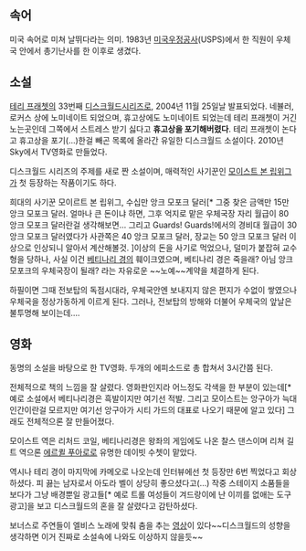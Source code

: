 == 속어 ==
미국 속어로 미쳐 날뛰다라는 의미. 1983년 [[미국우정공사]](USPS)에서 한 직원이 우체국 안에서 총기난사를 한 이후로 생겼다.

== 소설 ==
[[테리 프래쳇]]의 33번째 [[디스크월드]]시리즈로, 2004년 11월 25일날 발표되었다. 네뷸러, 로커스 상에 노미네이트 되었으며, 휴고상에도 노미네이트 되었는데 테리 프래쳇이 거긴 노는곳인데 그쪽에서 스트레스 받기 싫다고 '''휴고상을 포기해버렸다'''. 테리 프래쳇이 논다고 휴고상을 포기(...)한걸 빼곤 목록에 올라간 유일한 디스크월드 소설이다. 2010년 Sky에서 TV영화로 만들었다.

디스크월드 시리즈의 주제를 새로 짠 소설이며, 매력적인 사기꾼인 [[모이스트 본 립위그]]가 첫 등장하는 작품이기도 하다.

희대의 사기꾼 모이르트 본 립위그, 수십만 앙크 모포크 달러[* 그중 찾은 금액만 15만 앙크 모포크 달러. 얼마나 큰 돈이냐 하면, 그후 억지로 맡은 우체국장 자리 월급이 80 앙크 모포크 달러란걸 생각해보면... 그리고 Guards! Guards!에서의 경비대 월급이 30 앙크 모포크 달러였다가 사관쪽은 40 앙크 모포크 달러, 장교는 50 앙크 모포크 달러 이상으로 인상되니 알아서 계산해볼것. ]이상의 돈을 사기로 먹었으나, 덜미가 붙잡혀 교수형을 당하나, 사실 이건 [[베티나리 경]]의 훼이크였으며, 베티나리 경은 죽을래? 아님 앙크 모포크의 우체국장이 될래? 라는 자유로운 ~~노예~~계약을 체결하게 된다.

하필이면 그때 전보탑의 독점시대라, 우체국안엔 보내지지 않은 편지가 수없이 쌓였으나 우체국을 정상가동하게 이르게 된다. 그러나, 전보탑의 방해와 더불어 우체국의 앞날은 불투명해 보이는데....

== 영화 ==
동명의 소설을 바탕으로 한 TV영화.  두개의 에피소드로 총 합쳐서 3시간쯤 된다.

전체적으로 책의 느낌을 잘 살렸다.  영화판인지라 어느정도 각색을 한 부분이 있는데[* 예로 소설에서 베티나리경은 흑발이지만 여기선 적발.  그리고 모이스트는 앙구아가 늑대인간이란걸 모르지만 여기선 앙구아가 시티 가드의 대표로 나오기 때문에 알고 있다] 그래도 전체적으론 잘 만들어졌다.

모이스트 역은 리처드 코일, 베티나리경은 왕좌의 게임에도 나온 찰스 댄스이며 리쳐 길트 역으론 [[에르퀼 푸아로]]로 유명한 데이빗 수쳇이 맡았다.

역시나 테리 경이 마지막에 카메오로 나오는데 인터뷰에선 첫 등장만 6번 찍었다고 회상하셨다.  피 끓는 남자로서 아도라 벨이 상당히 좋으셨다고(...)  작중 스테이지 소품들을 보다가 그냥 배경뿐일 광고들[* 예로 트롤 여성들이 겨드랑이에 난 이끼를 없애는 도구 광고]을 보고 디스크월드의 혼을 잘 살렸다고 감탄하셨다.

보너스로 주연들이 엘비스 노래에 맞춰 춤을 추는 [http://www.youtube.com/watch?v=8fJM8OZL-n4 영상]이 있다~~디스크월드의 성향을 생각하면 이거 진짜로 소설속에 나와도 이상하지 않을듯~~

